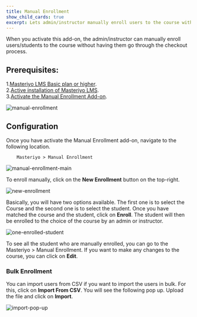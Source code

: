 ```yaml
---
title: Manual Enrollment
show_child_cards: true
excerpt: Lets admin/instructor manually enroll users to the course without having to go through the checkout process.
---
```


When you activate this add-on, the admin/instructor can manually enroll users/students to the course without having them go through the checkout process.

## Prerequisites:

1.[Masteriyo LMS Basic plan or higher](https://masteriyo.com/pricing/).  
2.[Active installation of Masteriyo LMS](https://docs.masteriyo.com/getting-started/installation#installing-masteriyo-lms-pro-version).        
3.[Activate the Manual Enrollment Add-on](https://docs.masteriyo.com/getting-started/activate-masteriyo-addons).

![manual-enrollment](https://github.com/Masteriyo/masteriyo-docs/assets/75772539/b4b206f2-6730-4c51-a2a9-e5fb32fae600)


## Configuration

Once you have activate the Manual Enrollment add-on, navigate to the following location.

        Masteriyo > Manual Enrollment


![manual-enrollment-main](https://github.com/Masteriyo/masteriyo-docs/assets/75772539/e5b5a176-1c28-4f12-ae24-c40fb3bf50cf)

To enroll manually, click on the **New Enrollment** button on the top-right.

![new-enrollment](https://github.com/Masteriyo/masteriyo-docs/assets/75772539/cb1c65d4-ba2d-4f61-8377-887a14a3340f)

Basically, you will have two options available. The first one is to select the Course and the second one is to select the student. Once you have matched the course and the student, click on **Enroll**. The student will then be enrolled to the choice of the course by an admin or instructor.

![one-enrolled-student](https://github.com/Masteriyo/masteriyo-docs/assets/75772539/c661bfce-9c09-460b-ba31-678cc5c756f6)

To see all the student who are manually enrolled, you can go to the Masteriyo > Manual Enrollment. If you want to make any changes to the course, you can click on **Edit**.

### Bulk Enrollment

You can import users from CSV if you want to import the users in bulk. For this, click on **Import From CSV**. You will see the following pop up. Upload the file and click on **Import**.

![import-pop-up](https://github.com/Masteriyo/masteriyo-docs/assets/75772539/038955ad-89d3-4255-89cb-de1d00009441)
